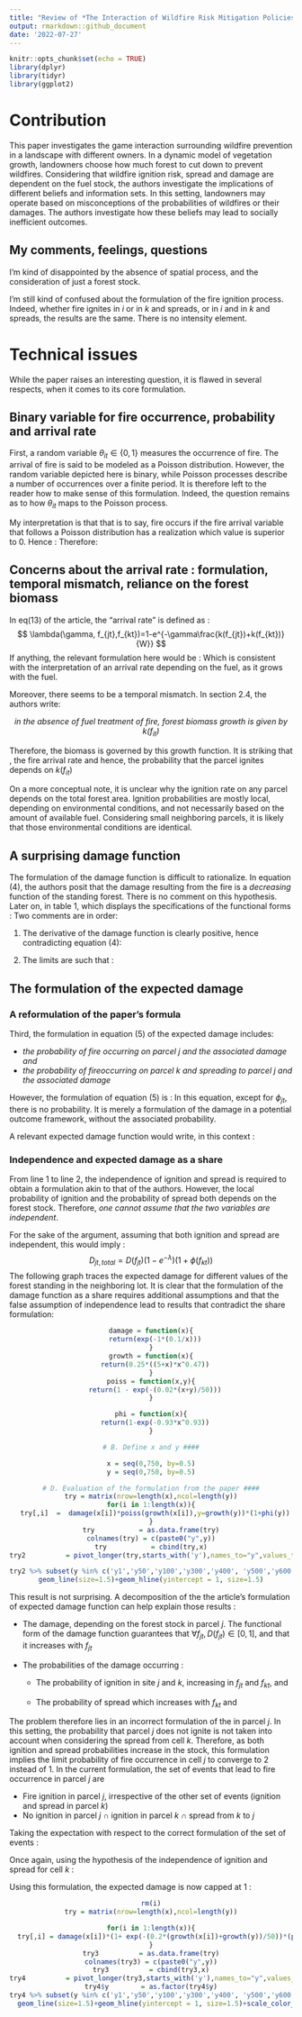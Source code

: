 ```yaml
---
title: "Review of *The Interaction of Wildfire Risk Mitigation Policies in the Presence of Spatial Externalities and Heterogeneous Landowners*, Al Abri, Goran, 2019"
output: rmarkdown::github_document
date: '2022-07-27'
---
```


```r
knitr::opts_chunk$set(echo = TRUE)
library(dplyr)
library(tidyr)
library(ggplot2)
```

# Contribution

This paper investigates the game interaction surrounding wildfire prevention in a landscape with different owners. In a dynamic model of vegetation growth, landowners choose how much forest to cut down to prevent wildfires. Considering that wildfire ignition risk, spread and damage are dependent on the fuel stock, the authors investigate the implications of different beliefs and information sets. In this setting, landowners may operate based on misconceptions of the probabilities of wildfires or their damages. The authors investigate how these beliefs may lead to socially inefficient outcomes. 

## My comments, feelings, questions
I'm kind of disappointed by the absence of spatial process, and the consideration of just a forest stock.


I'm still kind of confused about the formulation of the fire ignition process. Indeed, whether fire ignites in $i$ or in $k$ and spreads, or in $i$ and in $k$ and spreads, the results are the same. There is no intensity element.

# Technical issues
While the paper raises an interesting question, it is flawed in several respects, when it comes to its core formulation. 

## Binary variable for fire occurrence, probability and arrival rate

First, a random variable $\theta_{it} \in \{0,1\}$ measures the occurrence of fire. The arrival of fire is said to be modeled as a Poisson distribution. However, the random variable depicted here is binary, while Poisson processes describe a number of occurrences over a finite period. It is therefore left to the reader how to make sense of this formulation. Indeed, the question remains as to how $\theta_{it}$ maps to the Poisson process. 


My interpretation is that 
\begin{align*}
\theta=1 &\iff X \sim P(\lambda) 
\\
&x>0
\end{align*}
that is to say, fire occurs if the fire arrival variable that follows a Poisson distribution has a realization which value is superior to 0. Hence :
\begin{align*}
    \mathcal{P}(X>0)&=1-P(X=0)\\
    &= 1- e^{-\lambda}
\end{align*}
Therefore:
\begin{equation}
    \mathcal{P}(\theta_{it}=1)=1-e^{-\lambda}
\end{equation}

## Concerns about the arrival rate : formulation, temporal mismatch, reliance on the forest biomass
In eq(13) of the article, the "arrival rate" is defined as : 
$$
\lambda(\gamma, f_{jt},f_{kt})=1-e^{-\gamma\frac{k(f_{jt})+k(f_{kt})}{W}}
$$
If anything, the relevant formulation here would be :
\begin{equation*}
    \lambda(\gamma, f_{jt},f_{kt})=\gamma\frac{k(f_{jt})+k(f_{kt})}{W}
\end{equation*}
Which is consistent with the interpretation of an arrival rate depending on the fuel, as it grows with the fuel. 


Moreover, there seems to be a temporal mismatch. In section 2.4, the authors write: 

<center>
*in the absence of fuel treatment of fire, forest biomass growth is given by $k(f_{it})$*
</center>


Therefore, the biomass \textbf{ in t+1} is governed by this growth function. It is striking that \textbf{in t}, the fire arrival rate and hence, the probability that the parcel ignites depends on $k(f_{it})$


On a more conceptual note, it is unclear why the ignition rate on any parcel depends on the total forest area. Ignition probabilities are mostly local, depending on environmental conditions, and not necessarily based on the amount of available fuel. Considering small neighboring parcels, it is likely that those environmental conditions are identical. 

## A surprising damage function
The formulation of the damage function is difficult to rationalize. In equation (4), the authors posit that the damage resulting from the fire is a *decreasing* function of the standing forest. There is no comment on this hypothesis. Later on, in table 1, which displays the specifications of the functional forms : 
\begin{align*}
& D_{it}=e^{-\frac{0.1}{f_{it}}}\\
& \Rightarrow \frac{\partial D_{it}}{\partial f_{it}}=-0.1\times -\frac{1}{f_{it}}
\end{align*}
Two comments are in order: 

1. The derivative of the damage function is clearly positive, hence contradicting equation (4):
\begin{equation*}
        \frac{\partial D_{it}}{\partial f_{it}}=\frac{0.1}{(f_{it})^2}e^{-\frac{0.1}{f_{it}}}>0
\end{equation*}

2. The limits are such that : 
    \begin{align*}
        \lim_{f_{it} \to 0}D(f_{it})&=0\\
        \lim_{f_{it} \to \infty}D(f_{it})&=1
    \end{align*}

## The formulation of the expected damage 
### A reformulation of the paper's formula 
Third, the formulation in equation (5) of the expected damage includes:

* *the probability of fire occurring on parcel j and the associated damage and*
* *the probability of fireoccurring on parcel k and spreading to parcel j and the associated damage*


However, the formulation of equation (5) is : 
\begin{equation*}
    D_{jt,total}=\theta_{jt}D(f_{jt})+\theta_{kt}\phi_{jt}(f_{kt})D(f_{jt})
\end{equation*}
In this equation, except for $\phi_{jt}$, there is no probability. It is merely a formulation of the damage in a potential outcome framework, without the associated probability.


A relevant expected damage function would write, in this context : 
\begin{align*}
    D_{jt,total}&=D(f_{jt})\left[ \mathcal{P}(\theta_{it}=1)+\mathcal{P}(\theta_{kt}=1 \& \text{Spread from k to j}) \right]\\
    &=D(f_{jt})\left[ \mathcal{P}(\theta_{it}=1)+\mathcal{P}(\theta_{kt}=1)\times \phi_{jt}(f_{kt}) \right]\\
\end{align*}

###  Independence and expected damage as a share
From line 1 to line 2, the independence of ignition and spread is required to obtain a formulation akin to that of the authors. However, the local probability of ignition and the probability of spread both depends on the forest stock. Therefore, *one cannot assume that the two variables are independent*. 


For the sake of the argument, assuming that both ignition and spread are independent, this would imply : 
$$
 D_{jt,total}=D(f_{jt})(1-e^{-\lambda})(1+\phi(f_{kt}))
$$
The following graph traces the expected damage for different values of the forest standing in the neighboring lot. It is clear that the formulation of the damage function as a share requires additional assumptions and that the false assumption of independence lead to results that contradict the share formulation:

<center>
```r
damage = function(x){
  return(exp(-1*(0.1/x)))
}
growth = function(x){
  return(0.25*((5+x)*x^0.47))
}
poiss = function(x,y){
  return(1 - exp(-(0.02*(x+y)/50)))
}

phi = function(x){
  return(1-exp(-0.93*x^0.93))
}

# B. Define x and y ####

x = seq(0,750, by=0.5)
y = seq(0,750, by=0.5)

# D. Evaluation of the formulation from the paper ####
try = matrix(nrow=length(x),ncol=length(y))
for(i in 1:length(x)){
  try[,i]  =  damage(x[i])*poiss(growth(x[i]),y=growth(y))*(1+phi(y))
}
try           = as.data.frame(try)
colnames(try) = c(paste0("y",y))
try           = cbind(try,x)
try2          = pivot_longer(try,starts_with('y'),names_to="y",values_to="value")

try2 %>% subset(y %in% c('y1','y50','y100','y300','y400', 'y500','y600','y700')) %>% ggplot(aes(x=x,y=value, color=y))+
geom_line(size=1.5)+geom_hline(yintercept = 1, size=1.5)
```
</center>

This result is not surprising. A decomposition of the the article's formulation of expected damage function can help explain those results : 

* The damage, depending on the forest stock in parcel $j$. The functional form of the damage function guarantees that $\forall f_{jt}, D(f_{jt}) \in  [0,1]$, and that it increases with $f_{jt}$
* The probabilities of the damage occurring : 

  + The probability of ignition in site $j$ and $k$, increasing in $f_{jt}$ and $f_{kt}$, and
  
  \begin{equation*}
  \lim_{f_{kt},f_{jt}\to \infty}1-e^{-\lambda}=1
  \end{equation*}
  
  + The probability of spread which increases with $f_{kt}$ and 
        
  \begin{equation*}
  \lim_{f_{kt}\to \infty}\phi(.)=1
  \end{equation*}


The problem therefore lies in an incorrect formulation of the \textit{burn probability} in parcel $j$. 
In this setting, the probability that parcel $j$ does not ignite is not taken into account when considering the spread from cell $k$. Therefore, as both ignition and spread probabilities increase in the stock, this formulation implies the limit probability of fire occurrence in cell $j$ to converge to 2 instead of 1.
In the current formulation, the set of events that lead to fire occurrence in parcel $j$ are

* Fire ignition in parcel $j$, irrespective of the other set of events (ignition and spread in parcel $k$)
* No ignition in parcel $j$ $\cap$ ignition in parcel $k$ $\cap$ spread from $k$ to $j$


Taking the expectation with respect to the correct formulation of the set of events :
\begin{align*}
    D_{jt,total}&=D(f_{jt})\big[ \mathcal{P}(\theta_{jt}=1)+\mathcal{P}(\theta_{jt}=0\cap \theta_{kt}=1\cap \text{Spread from k to j})\big]\\
    &=D(f_{jt})\big[ \mathcal{P}(\theta_{jt}=1)+\mathcal{P}(\theta_{jt}=0)\times \mathcal{P}( \theta_{kt}=1\cap \text{Spread from k to j})\big]\\
    &=D(f_{jt})\big[ (1-\mathcal{P}(\theta_{jt}=0))+\mathcal{P}(\theta_{jt}=0)\times \mathcal{P}( \theta_{kt}=1\cap \text{Spread from k to j})\big]\\
    &= D(f_{jt})\big[ 1+ \mathcal{P}(\theta_{jt}=0)\big(\mathcal{P}( \theta_{kt}=1\cap \text{Spread from k to j})-1\big)\big]
\end{align*}

Once again, using the hypothesis of the independence of ignition and spread for cell $k$ :
\begin{align*}
     D_{jt,total}&=D(f_{jt}))\big[ 1+ \mathcal{P}(\theta_{jt}=0)\big(\mathcal{P}( \theta_{kt}=1)\times \mathcal{P}( \text{Spread from k to j})-1\big)\big]\\
     &=D(f_{jt}))\big[ 1+ e^{-\lambda}\big((1-e^{-\lambda})\phi(f_{kt})-1\big)\big]
\end{align*}

Using this formulation, the expected damage is now capped at 1 : 

<center>
```r
rm(i)
try = matrix(nrow=length(x),ncol=length(y))

for(i in 1:length(x)){
  try[,i] = damage(x[i])*(1+ exp(-(0.2*(growth(x[i])+growth(y))/50))*(poiss(growth(x[i]),growth(y))*phi(y) -1))
}
try3          = as.data.frame(try)
colnames(try3) = c(paste0("y",y))
try3          = cbind(try3,x)
try4          = pivot_longer(try3,starts_with('y'),names_to="y",values_to="value")
try4$y        = as.factor(try4$y)
try4 %>% subset(y %in% c('y1','y50','y100','y300','y400', 'y500','y600','y700')) %>% ggplot(aes(x=x,y=value, color=y))+
  geom_line(size=1.5)+geom_hline(yintercept = 1, size=1.5)+scale_color_discrete(breaks=c('y1','y50','y100','y300','y400', 'y500','y600','y700'))
```
<center/>

